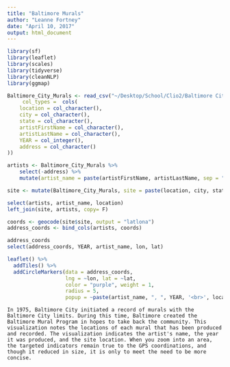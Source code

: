 ```yaml
---
title: "Baltimore Murals"
author: "Leanne Fortney"
date: "April 10, 2017"
output: html_document
---
```



```r
library(sf)                  
library(leaflet)            
library(scales)             
library(tidyverse)
library(cleanNLP)
library(ggmap)
```
```r
Baltimore_City_Murals <- read_csv("~/Desktop/School/Clio2/Baltimore City/Baltimore_Murals/Baltimore_Murals/Baltimore_City_Murals.csv",
     col_types =  cols( 
    location = col_character(),
    city = col_character(),
    state = col_character(),
    artistFirstName = col_character(),
    artistLastName = col_character(),
    YEAR = col_integer(),
    address = col_character()
))
```

```r
artists <- Baltimore_City_Murals %>% 
    select(-address) %>% 
    mutate(artist_name = paste(artistFirstName, artistLastName, sep = " ")) 

site <- mutate(Baltimore_City_Murals, site = paste(location, city, state, sep = ", "))

select(artists, artist_name, location)
left_join(site, artists, copy= F)

coords <- geocode(site$site, output = "latlona") 
address_coords <- bind_cols(artists, coords) 

address_coords
select(address_coords, YEAR, artist_name, lon, lat)

leaflet() %>% 
  addTiles() %>% 
  addCircleMarkers(data = address_coords,
                   lng = ~lon, lat = ~lat,
                   color = "purple", weight = 1,
                   radius = 5,
                   popup = ~paste(artist_name, ", ", YEAR, '<br>', location))
```
```
In 1975, Baltimore City initiated a record of murals with the Baltimore City limits. During this time, Baltimore created the Baltimore Mural Program in hopes to take back the community. This visualization notes the locations of each mural that has been produced and recorded. The visualization indicates the artist's name, the year it was produced, and the site location. When you zoom into an area, the targeted indicators remain true to the GPS coordinations, and though it reduced in size, it is only to meet the need to be more concise.

```

